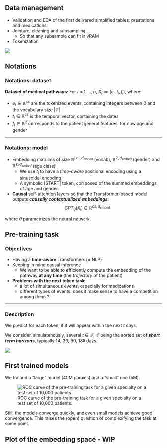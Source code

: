 ## Data management {.unnumbered}

- Validation and EDA of the first delivered simplified tables: prestations and medications
- Jointure, cleaning and subsampling
  - So that any subsample can fit in vRAM
- Tokenization

![](images/tokenized_data.png){fig-align="center"}

## Notations {.unnumbered}
### Notations: dataset {.unnumbered}

**Dataset of medical pathways: ** For $i = 1, \dots, n$, $X_i \coloneqq (e_i, t_i, f_i)$, where:

::: {.incremental}
-  $e_i \in \mathbb{R}^{cs}$ are the tokenized events,  containing integers between $0$ and the vocabulary size $\lvert \mathcal{V} \rvert$
- $t_i \in \mathbb{R}^{cs}$ is the temporal vector, containing the dates
- $f_i \in \mathbb{R}^{2}$ corresponds to the patient general features, for now age and gender
:::

---

### Notations: model {.unnumbered}


- Embedding matrices of size $\mathbb{R}^{\lvert \mathcal{V} \rvert, d_{embed}}$ (vocab),  $\mathbb{R}^{2, d_{embed}}$ (gender) and $\mathbb{R}^{8, d_{embed}}$ (age class)
  - We use $t_i$ to have a _time-aware_ positional encoding using a sinusoidal encoding
  - A symbolic [START] token, composed of the summed embeddings of age and gender.

- **Causal** self-attention layers so that the Transformer-based model outputs ***causally contextualized embeddings***:
$$ GPT_{\theta}(X_i) \in \mathbb{R}^{cs, d_{embed}}$$

where $\theta$ parametrizes the neural network.

## Pre-training task {.unnumbered}

### Objectives {.unnumbered}

:::{.incremental}
- Having a **time-aware** Transformers ($\neq$ NLP)
- Keeping in mind causal inference
  - We want to be able to efficiently compute the embedding of the pathway **at any time** (the *trajectory* of the patient)

- **Problems with the next token task:**
  - a lot of simultaneous events, especially for medications
  - different types of events: does it make sense to have a competition among them ?
:::


---

### Description {.unnumbered}

We predict for each token, if it will appear within the next $t$ days.

 We consider, simulatenously, several $t \in \mathcal{T}$, $\mathcal{T}$ being the sorted set of ***short term horizons***, typically 14, 30, 90, 180 days.


![](images/GPT-pretraining.png)

## First trained models {.unnumbered}


We trained a "large" model (40M params) and a "small" one (5M).

![ROC curve of the pre-training task for a given specialty on a test set of 10,000 patients.](../technical_report/images/GPT_results/roc_spe_3.png)

Still, the models converge quickly, and even small models achieve good convergence. This raises the (open) question of complexifying the task at some point.

## Plot of the embedding space - WIP {.unnumbered}
